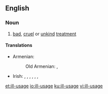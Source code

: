==English==

===Noun===
{{en-noun}}

# [[bad]], [[cruel]] or [[unkind]] [[treatment]]

====Translations====
{{trans-top|bad, cruel or unkind treatment}}
* Armenian:
*: Old Armenian: {{t|xcl|լլկանք|p}}, {{t|xcl|չարիք|p}}
{{trans-mid}}
* Irish: {{t|ga|ainíde|f}}, {{t|ga|drochbhail|f}}, {{t|ga|drochíde|f}}, {{t|ga|íde|f}}, {{t|ga|íospairt|f}}, {{t|ga|oidhe|f}}, {{t|ga|raiceáil|f}}
{{trans-bottom}}

[[et:ill-usage]]
[[io:ill-usage]]
[[ku:ill-usage]]
[[vi:ill-usage]]